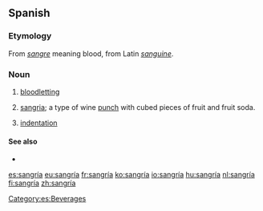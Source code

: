 {{also|sangria}}
==Spanish==

===Etymology===
From ''[[sangre]]'' meaning blood, from Latin ''[[sanguine]]''.

===Noun===
{{es-noun|f}}

# {{label|es|medicine}} [[bloodletting]]
# {{label|es|beverage}} [[sangria]]; a type of wine [[punch]] with cubed pieces of fruit and fruit soda.
# {{label|es|typography}} [[indentation]]

====See also====
* {{l|es|sangrita|g=f}}

[[Category:es:Beverages]]

[[es:sangría]]
[[eu:sangría]]
[[fr:sangría]]
[[ko:sangría]]
[[io:sangría]]
[[hu:sangría]]
[[nl:sangría]]
[[fi:sangría]]
[[zh:sangría]]